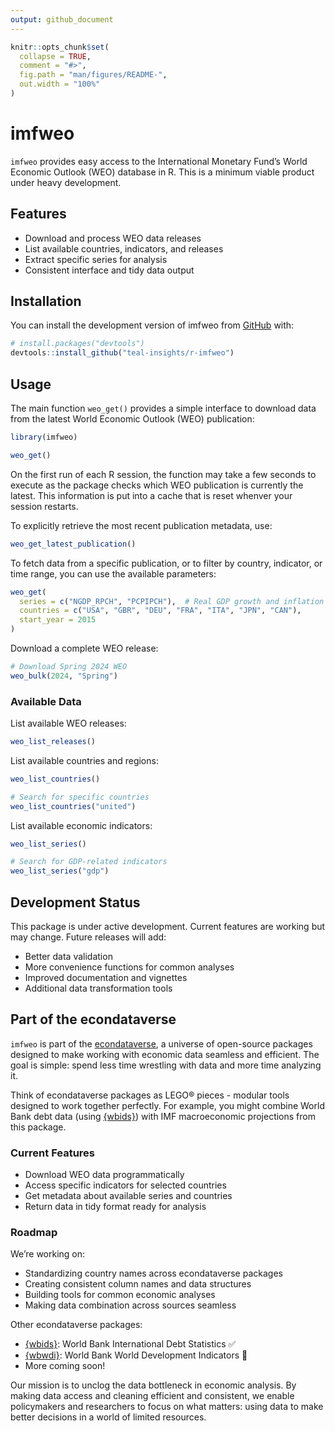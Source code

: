 ```yaml
---
output: github_document
---
```


<!-- README.md is generated from README.Rmd. Please edit that file -->

```r
knitr::opts_chunk$set(
  collapse = TRUE,
  comment = "#>",
  fig.path = "man/figures/README-",
  out.width = "100%"
)
```

# imfweo

<!-- badges: start -->
<!-- badges: end -->

`imfweo` provides easy access to the International Monetary Fund's World Economic Outlook (WEO) database in R. This is a minimum viable product under heavy development.

## Features

* Download and process WEO data releases
* List available countries, indicators, and releases
* Extract specific series for analysis
* Consistent interface and tidy data output

## Installation

You can install the development version of imfweo from [GitHub](https://github.com/) with:

``` r
# install.packages("devtools")
devtools::install_github("teal-insights/r-imfweo")
```

## Usage

The main function `weo_get()` provides a simple interface to download data from the latest World Economic Outlook (WEO) publication:

```r
library(imfweo)

weo_get()
```

On the first run of each R session, the function may take a few seconds to execute as the package checks which WEO publication is currently the latest. This information is put into a cache that is reset whenver your session restarts. 

To explicitly retrieve the most recent publication metadata, use:

```r
weo_get_latest_publication()
```

To fetch data from a specific publication, or to filter by country, indicator, or time range, you can use the available parameters:

```r
weo_get(
  series = c("NGDP_RPCH", "PCPIPCH"),  # Real GDP growth and inflation
  countries = c("USA", "GBR", "DEU", "FRA", "ITA", "JPN", "CAN"),
  start_year = 2015
)
```

Download a complete WEO release:
```r
# Download Spring 2024 WEO
weo_bulk(2024, "Spring")
```

### Available Data

List available WEO releases:
```r
weo_list_releases()
```

List available countries and regions:
```r
weo_list_countries()
```
```r
# Search for specific countries
weo_list_countries("united")
```


List available economic indicators:
```r
weo_list_series()
```

```r
# Search for GDP-related indicators
weo_list_series("gdp")
```


## Development Status

This package is under active development. Current features are working but may change. Future releases will add:

* Better data validation
* More convenience functions for common analyses
* Improved documentation and vignettes
* Additional data transformation tools

## Part of the econdataverse

`imfweo` is part of the [econdataverse](https://www.econdataverse.org/), a universe of open-source packages designed to make working with economic data seamless and efficient. The goal is simple: spend less time wrestling with data and more time analyzing it.

Think of econdataverse packages as LEGO® pieces - modular tools designed to work together perfectly. For example, you might combine World Bank debt data (using [{wbids}](https://teal-insights.github.io/r-wbids/)) with IMF macroeconomic projections from this package.

### Current Features

- Download WEO data programmatically
- Access specific indicators for selected countries
- Get metadata about available series and countries
- Return data in tidy format ready for analysis

### Roadmap

We're working on:

- Standardizing country names across econdataverse packages
- Creating consistent column names and data structures
- Building tools for common economic analyses
- Making data combination across sources seamless

Other econdataverse packages:

- [{wbids}](https://teal-insights.github.io/r-wbids/): World Bank International Debt Statistics ✅
- [{wbwdi}](https://tidy-intelligence.github.io/r-wbwdi/): World Bank World Development Indicators 🚀
- More coming soon!

Our mission is to unclog the data bottleneck in economic analysis. By making data access and cleaning efficient and consistent, we enable policymakers and researchers to focus on what matters: using data to make better decisions in a world of limited resources.
